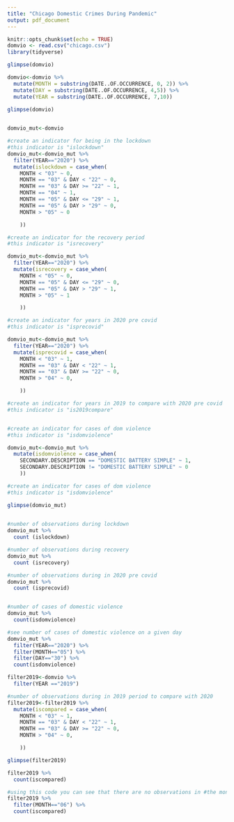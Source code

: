 ```yaml
---
title: "Chicago Domestic Crimes During Pandemic"
output: pdf_document
---
```


```r
knitr::opts_chunk$set(echo = TRUE)
domvio <- read.csv("chicago.csv")
library(tidyverse)

```

```r
glimpse(domvio)
```

```r
domvio<-domvio %>%
  mutate(MONTH = substring(DATE..OF.OCCURRENCE, 0, 2)) %>% 
  mutate(DAY = substring(DATE..OF.OCCURRENCE, 4,5)) %>% 
  mutate(YEAR = substring(DATE..OF.OCCURRENCE, 7,10))

glimpse(domvio)
  
```

```r
domvio_mut<-domvio

#create an indicator for being in the lockdown
#this indicator is "islockdown"
domvio_mut<-domvio_mut %>%
  filter(YEAR=="2020") %>% 
  mutate(islockdown = case_when(
    MONTH < "03" ~ 0, 
    MONTH == "03" & DAY < "22" ~ 0,
    MONTH == "03" & DAY >= "22" ~ 1,
    MONTH == "04" ~ 1,
    MONTH == "05" & DAY <= "29" ~ 1,
    MONTH == "05" & DAY > "29" ~ 0,
    MONTH > "05" ~ 0

    ))

#create an indicator for the recovery period
#this indicator is "isrecovery"

domvio_mut<-domvio_mut %>%
  filter(YEAR=="2020") %>% 
  mutate(isrecovery = case_when(
    MONTH < "05" ~ 0,
    MONTH == "05" & DAY <= "29" ~ 0,
    MONTH == "05" & DAY > "29" ~ 1,
    MONTH > "05" ~ 1

    ))

#create an indicator for years in 2020 pre covid
#this indicator is "isprecovid"

domvio_mut<-domvio_mut %>%
  filter(YEAR=="2020") %>% 
  mutate(isprecovid = case_when(
    MONTH < "03" ~ 1, 
    MONTH == "03" & DAY < "22" ~ 1,
    MONTH == "03" & DAY >= "22" ~ 0,
    MONTH > "04" ~ 0,

    ))

#create an indicator for years in 2019 to compare with 2020 pre covid
#this indicator is "is2019compare"


#create an indicator for cases of dom violence
#this indicator is "isdomviolence"

domvio_mut<-domvio_mut %>%
  mutate(isdomviolence = case_when(
    SECONDARY.DESCRIPTION == "DOMESTIC BATTERY SIMPLE" ~ 1,
    SECONDARY.DESCRIPTION != "DOMESTIC BATTERY SIMPLE" ~ 0
    ))

#create an indicator for cases of dom violence
#this indicator is "isdomviolence"

glimpse(domvio_mut)
  
```

```r
#number of observations during lockdown
domvio_mut %>% 
  count (islockdown)

#number of observations during recovery
domvio_mut %>% 
  count (isrecovery)

#number of observations during in 2020 pre covid
domvio_mut %>% 
  count (isprecovid)


#number of cases of domestic violence
domvio_mut %>% 
  count(isdomviolence)

#see number of cases of domestic violence on a given day
domvio_mut %>% 
  filter(YEAR=="2020") %>% 
  filter(MONTH=="05") %>% 
  filter(DAY=="30") %>% 
  count(isdomviolence)
```


```r

filter2019<-domvio %>%
  filter(YEAR =="2019") 

#number of observations during in 2019 period to compare with 2020
filter2019<-filter2019 %>% 
  mutate(iscompared = case_when(
    MONTH < "03" ~ 1, 
    MONTH == "03" & DAY < "22" ~ 1,
    MONTH == "03" & DAY >= "22" ~ 0,
    MONTH > "04" ~ 0,

    ))

glimpse(filter2019)

filter2019 %>% 
  count(iscompared)

#using this code you can see that there are no observations in #the month of 06, but in 07 you can see there are observations
filter2019 %>% 
  filter(MONTH=="06") %>% 
  count(iscompared)

```